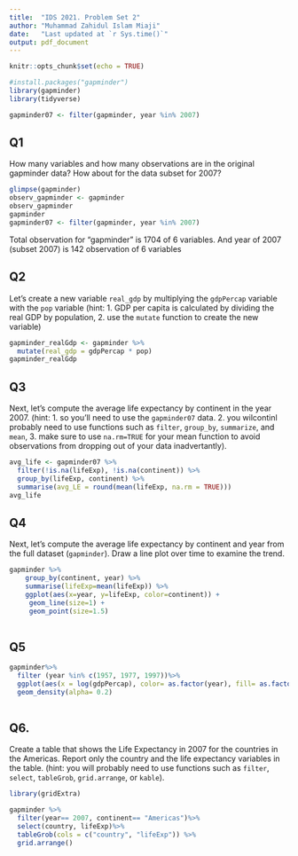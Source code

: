 ---
title:  "IDS 2021. Problem Set 2"
author: "Muhammad Zahidul Islam Miaji"
date:   "Last updated at `r Sys.time()`"
output: pdf_document
---

```{r setup, include=FALSE}
knitr::opts_chunk$set(echo = TRUE)
```

```{r load-data, message = FALSE}
#install.packages("gapminder")
library(gapminder)
library(tidyverse)

gapminder07 <- filter(gapminder, year %in% 2007)
```

## Q1 

How many variables and how many observations are in the original gapminder data? How about for the data subset for 2007?

```{r}
glimpse(gapminder)
observ_gapminder <- gapminder
observ_gapminder
gapminder
gapminder07 <- filter(gapminder, year %in% 2007)
```

Total observation for "gapminder" is 1704 of 6 variables. And year of 2007 (subset 2007) is 142 observation of 6 variables


## Q2 

Let's create a new variable `real_gdp` by multiplying the `gdpPercap` variable with the `pop` variable (hint: 1. GDP per capita is calculated by dividing the real GDP by population, 2. use the `mutate` function to create the new variable)

```{r}
gapminder_realGdp <- gapminder %>%
  mutate(real_gdp = gdpPercap * pop)
gapminder_realGdp

```

## Q3 

Next, let's compute the average life expectancy by continent in the year 2007. (hint: 1. so you'll need to use the `gapminder07` data. 2. you wilcontinl probably need to use functions such as `filter`, `group_by`, `summarize`, and `mean`, 3. make sure to use `na.rm=TRUE` for your mean function to avoid observations from dropping out of your data inadvertantly).

```{r}
avg_life <- gapminder07 %>%
  filter(!is.na(lifeExp), !is.na(continent)) %>%
  group_by(lifeExp, continent) %>%
  summarise(avg_LE = round(mean(lifeExp, na.rm = TRUE)))
avg_life            
```



## Q4 

Next, let's compute the average life expectancy by continent and year from the full dataset (`gapminder`). Draw a line plot over time to examine the trend.

```{r}
gapminder %>%
    group_by(continent, year) %>%
    summarise(lifeExp=mean(lifeExp)) %>%
    ggplot(aes(x=year, y=lifeExp, color=continent)) +
     geom_line(size=1) + 
     geom_point(size=1.5)
    

```

## Q5 

```{r}
gapminder%>%
  filter (year %in% c(1957, 1977, 1997))%>%
  ggplot(aes(x = log(gdpPercap), color= as.factor(year), fill= as.factor(year))) +
  geom_density(alpha= 0.2)
  
```


## Q6. 

Create a table that shows the Life Expectancy in 2007 for the countries in the Americas. Report only the country and the life expectancy variables in the table. (hint: you will probably need to use functions such as `filter`, `select`, `tableGrob`, `grid.arrange`, or `kable`).

```{r}
library(gridExtra)
```
```{r, fig.height=8, fig.width=4}
gapminder %>%
  filter(year== 2007, continent== "Americas")%>%
  select(country, lifeExp)%>%
  tableGrob(cols = c("country", "lifeExp")) %>%
  grid.arrange()

```
